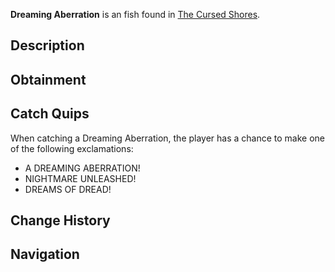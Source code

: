 {{FishInfobox
|image          = Dreaming Aberration.png
|rarity         = Exotic
|sea            = Second Sea
|location       = [[The Cursed Shores]]
|sublocation    = 
|sources        = Fishing Rod
|radar_location = 
|prog_speed     = -95
|xp             = 5050
|weather        = Foggy
|time           = Night
|season         = Spring
|bait           = Mist Worms
|base_weight    = 43
|base_value     = 8500
|weight_range   = 25
|base_chance    = 1
|base_resil     = 3
}}
'''Dreaming Aberration''' is an {{Rarity|Exotic}} fish found in [[The Cursed Shores]].

== Description ==
{{Description|A twisted nightmare that defies the waking world.|Bestiary Entry}}

== Obtainment ==
{{Description|It haunts where dreams turn dark.|Bestiary Hint}}
{{Fish Availability|
The Cursed Shores
|top_rods      = 
Challenger's Rod\15177.57\92452.55;
Tempest Rod\14289.35\88001.19;
Summit Rod\12742.34\71699.22;
Seraphic Rod\9864.05\61818.34;
Abyssal Specter Rod\8850.34\51505.04;
Resourceful Rod\3749.62\19933.34;
Free Spirit Rod\5276.32\29705.77;
Destiny Rod\-6.11\-27.15;
Fortune Rod\-74.79\-332.66;
Riptide Rod\-54.8\-243.76;
Verdant Shear Rod\-57.96\-257.82;
Ethereal Prism Rod\5730.92\34676.62;
No-Life Rod\2630.55\15840.48;
Rod Of The Forgotten Fang\2586.41\16217.92;
Depthseeker Rod\404.23\2249.38;
Blazebringer Rod\219.4\1342.74;
Rod Of The Exalted One\-12.65\-56.25;
Avalanche Rod\-29\-128.98;
Rod Of The Depths\-29\-128.98;
Steady Rod\-37.75\-167.92;
Trident Rod\-40.28\-179.16;
Volcanic Rod\-40.64\-180.73;
Zeus Rod\-54.8\-243.74
|recommended   = Free Spirit Rod
}}

== Catch Quips ==
When catching a Dreaming Aberration, the player has a chance to make one of the following exclamations:
* A DREAMING ABERRATION!
* NIGHTMARE UNLEASHED!
* DREAMS OF DREAD!

== Change History ==
{{Change History|{{subst:Current Version}}}}

== Navigation ==
{{Fish Navbox|The Cursed Shores}}